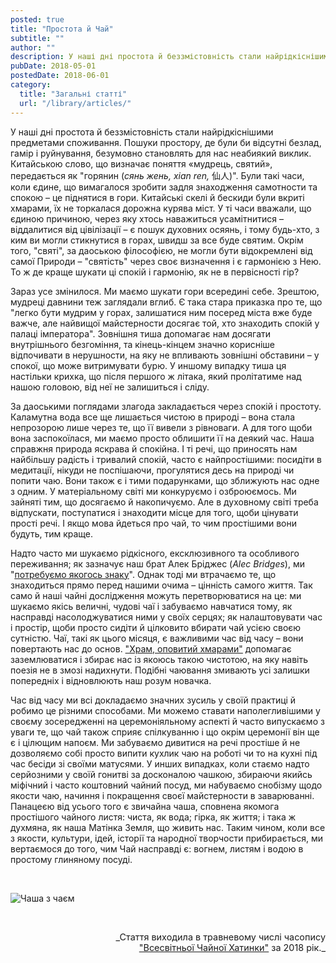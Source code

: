 ```yaml
---
posted: true
title: "Простота й Чай"
subtitle: ""
author: ""
description: У наші дні простота й беззмістовність стали найрідкіснішими предметами споживання. Пошуки простору, де були би відсутні безлад, гамір і руйнування...
pubDate: 2018-05-01
postedDate: 2018-06-01
category: 
  title: "Загальні статті"
  url: "/library/articles/"
---
```



У наші дні простота й беззмістовність стали найрідкіснішими предметами споживання. Пошуки простору, де були би відсутні безлад, гамір і руйнування, безумовно становлять для нас неабиякий виклик. Китайською слово, що визначає поняття «мудрець, святий», передається як "горянин (_сянь жень, xian ren,_ 仙人)". Були такі часи, коли єдине, що вимагалося зробити задля знаходження самотности та спокою – це піднятися в гори. Китайські скелі й бескиди були вкриті хмарами, їх не торкалася дорожна курява міст. У ті часи вважали, що єдиною причиною, через яку хтось наважиться усамітнитися – віддалитися від цівілізації – є пошук духовних осяянь, і тому будь-хто, з ким ви могли стикнутися в горах, швидш за все буде святим. Окрім того, "святі", за даоською філософією, не могли бути відокремлені від самої Природи – "святість" через своє визначення і є гармонією з Нею. То ж де краще шукати ці спокій і гармонію, як не в первісності гір?

Зараз усе змінилося. Ми маємо шукати гори всередині себе. Зрештою, мудреці давнини теж заглядали вглиб. Є така стара приказка про те, що "легко бути мудрим у горах, залишатися ним посеред міста вже буде важче, але найвищої майстерности досягає той, хто знаходить спокій у палаці імператора". Зовнішня тиша допомагає нам досягати внутрішнього безгоміння, та кінець-кінцем значно корисніше відпочивати в нерушности, на яку не впливають зовнішні обставини – у спокої, що може витримувати бурю. У иншому випадку тиша ця настільки крихка, що після першого ж літака, який пролітатиме над нашою головою, від неї не залишиться і сліду.

За даоськими поглядами злагода закладається через спокій і простоту. Каламутна вода все ще лишається чистою в природі – вона стала непрозорою лише через те, що її вивели з рівноваги. А для того щоби вона заспокоїлася, ми маємо просто облишити її на деякий час. Наша справжня природа яскрава й спокійна. І ті речі, що приносять нам найбільшу радість і тривалий спокій, часто є найпростішими: посидіти в медитації, нікуди не поспішаючи, прогулятися десь на природі чи попити чаю. Вони також є і тими подарунками, що зближують нас одне з одним. У матеріальному світі ми конкуруємо і озброюємось. Ми зайняті тим, що досягаємо й накопичуємо. Але в духовному світі треба відпускати, поступатися і знаходити місце для того, щоби цінувати прості речі. І якщо мова йдеться про чай, то чим простішими вони будуть, тим краще.

Надто часто ми шукаємо рідкісного, ексклюзивного та особливого переживання; як зазначує наш брат Алек Бріджес (_Alec Bridges_), ми "<span style="text-decoration: underline;"><a title="Alec Bridges - Signs" href="https://alecbridges.bandcamp.com/track/signs" target="_blank" rel="noopener">потребуємо якогось знаку</a></span>". Однак тоді ми втрачаємо те, що знаходиться прямо перед нашими очима – цінність самого життя. Так само й наші чайні дослідження можуть перетворюватися на це: ми шукаємо якісь величні, чудові чаї і забуваємо навчатися тому, як насправді насолоджуватися ними у своїх серцях; як налаштовувати час і простір, щоби просто сидіти й цілковито вбирати чай усією своєю сутністю. Чаї, такі як цього місяця, є важливими час від часу – вони повертають нас до основ. ["Храм, оповитий хмарами"](/brewingtips/cloud-temple) допомагає заземлюватися і збирає нас із якоюсь такою чистотою, на яку навіть поезія не в змозі надихнути. Подібні чаювання змивають усі залишки попередніх і відновлюють наш розум новачка.

Час від часу ми всі докладаємо значних зусиль у своїй практиці й робимо це різними способами. Ми можемо ставати наполегливішими у своєму зосередженні на церемоніяльному аспекті й часто випускаємо з уваги те, що чай також сприяє спілкуванню і що окрім церемонії він ще є і цілющим напоєм. Ми забуваємо дивитися на речі простіше й не дозволяємо собі просто випити кухлик чаю на роботі чи то на кухні під час бесіди зі своїми матусями. У инших випадках, коли стаємо надто серйозними у своїй гонитві за досконалою чашкою, збираючи якийсь міфічний і часто коштовний чайний посуд, ми набуваємо снобізму щодо якости чаю, начиння і покращення своєї майстерности в заварюванні. Панацеєю від усього того є звичайна чаша, сповнена якомога простішого чайного листя: чиста, як вода; гірка, як життя; і така ж духмяна, як наша Матінка Земля, що живить нас. Таким чином, коли все з якости, культури, ідей, історії та народної творчости прибирається, ми вертаємося до того, чим Чай насправді є: вогнем, листям і водою в простому глиняному посуді.

<p>&nbsp;</p>
<Image class="align-center" src={Image1} alt="Чаша з чаєм" />

<p>&nbsp;</p>
<p align="right" style="font-size: 0.9rem;">_Стаття виходила в травневому числі часопису<br /><a title="globalteahut.org" href="http://www.globalteahut.org/" target="_blank" rel="noopener">"Всесвітньої Чайної Хатинки"</a>&nbsp;за 2018 рік._</p>